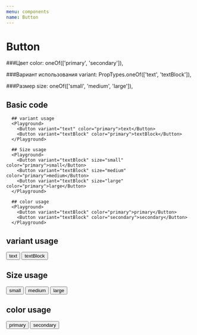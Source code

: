 ```yaml
---
menu: components
name: Button
---
```



# Button

<Props of={Button} />

  ###Цвет
  color: oneOf(['primary', 'secondary']),
   
   
  ###Вариант использования
  variant: PropTypes.oneOf(['text', 'textBlock']),
  
  
  ###Размер
  size: oneOf(['small', 'medium', 'large']),
  
## Basic code

```
  ## variant usage
  <Playground>
    <Button variant="text" color="primary">text</Button>
    <Button variant="textBlock" color="primary">textBlock</Button>
  </Playground>
  
  ## Size usage
  <Playground>
    <Button variant="textBlock" size="small" color="primary">small</Button>
    <Button variant="textBlock" size="medium" color="primary">medium</Button>
    <Button variant="textBlock" size="large" color="primary">large</Button>
  </Playground>
  
  ## color usage
  <Playground>
    <Button variant="textBlock" color="primary">primary</Button>
    <Button variant="textBlock" color="secondary">secondary</Button>
  </Playground>
```


## variant usage
<Playground>
  <Button variant="text" color="primary">text</Button>
  <Button variant="textBlock" color="primary">textBlock</Button>
</Playground>

## Size usage
<Playground>
  <Button variant="textBlock" size="small" color="primary">small</Button>
  <Button variant="textBlock" size="medium" color="primary">medium</Button>
  <Button variant="textBlock" size="large" color="primary">large</Button>
</Playground>

## color usage
<Playground>
  <Button variant="textBlock" color="primary">primary</Button>
  <Button variant="textBlock" color="secondary">secondary</Button>
</Playground>

